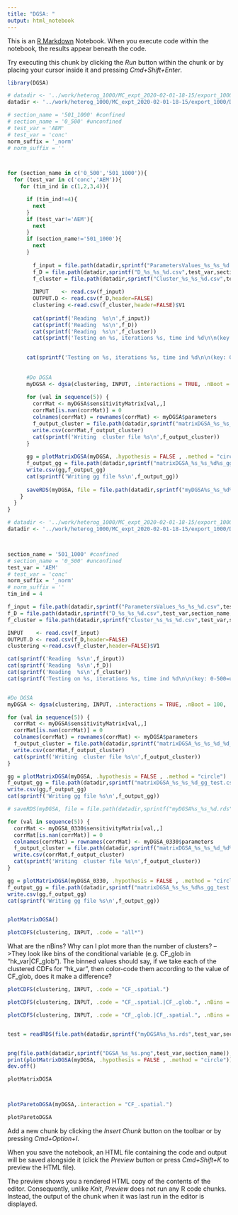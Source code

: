 ```yaml
---
title: "DGSA: "
output: html_notebook
---
```


This is an [R Markdown](http://rmarkdown.rstudio.com) Notebook. When you execute code within the notebook, the results appear beneath the code. 

Try executing this chunk by clicking the *Run* button within the chunk or by placing your cursor inside it and pressing *Cmd+Shift+Enter*. 

```r
library(DGSA)
```


```r
# datadir <- '../work/heterog_1000/MC_expt_2020-02-01-18-15/export_1000'
datadir <- '../work/heterog_1000/MC_expt_2020-02-01-18-15/export_1000/DGSA'

# section_name = '501_1000' #confined
# section_name = '0_500' #unconfined
# test_var = 'AEM'
# test_var = 'conc'
norm_suffix = '_norm'
# norm_suffix = ''



for (section_name in c('0_500','501_1000')){
  for (test_var in c('conc','AEM')){
    for (tim_ind in c(1,2,3,4)){

      if (tim_ind!=4){
        next
      }
      if (test_var!='AEM'){
        next
      }
      if (section_name!='501_1000'){
        next
      }
      
        f_input = file.path(datadir,sprintf("ParametersValues_%s_%s_%d.csv",test_var,section_name,tim_ind,norm_suffix))
        f_D = file.path(datadir,sprintf("D_%s_%s_%d.csv",test_var,section_name,tim_ind))
        f_cluster = file.path(datadir,sprintf("Cluster_%s_%s_%d.csv",test_var,section_name,tim_ind))
        
        INPUT    <- read.csv(f_input)
        OUTPUT.D <- read.csv(f_D,header=FALSE)
        clustering <-read.csv(f_cluster,header=FALSE)$V1
        
        cat(sprintf('Reading  %s\n',f_input))
        cat(sprintf('Reading  %s\n',f_D))
        cat(sprintf('Reading  %s\n',f_cluster))
        cat(sprintf('Testing on %s, iterations %s, time ind %d\n\n(key: 0-500=unconfined;501-1000=confined)\n ',test_var,section_name,tim_ind))

      
      cat(sprintf('Testing on %s, iterations %s, time ind %d\n\n(key: 0-500=unconfined;501-1000=confined)\n ',test_var,section_name,tim_ind))
      
      
      #Do DGSA
      myDGSA <- dgsa(clustering, INPUT, .interactions = TRUE, .nBoot = 100, .nBins = 3, .alpha = 0.95, .parallel = TRUE)
      
      for (val in sequence(5)) {
        corrMat <- myDGSA$sensitivityMatrix[val,,]
        corrMat[is.nan(corrMat)] = 0
        colnames(corrMat) = rownames(corrMat) <- myDGSA$parameters
        f_output_cluster = file.path(datadir,sprintf("matrixDGSA_%s_%s_%d_%d%s.csv",test_var,section_name,val,tim_ind,norm_suffix))
        write.csv(corrMat,f_output_cluster)
        cat(sprintf('Writing  cluster file %s\n',f_output_cluster))
      }
      
      gg = plotMatrixDGSA(myDGSA, .hypothesis = FALSE , .method = "circle")
      f_output_gg = file.path(datadir,sprintf("matrixDGSA_%s_%s_%d%s_gg.csv",test_var,section_name,tim_ind,norm_suffix))
      write.csv(gg,f_output_gg)
      cat(sprintf('Writing gg file %s\n',f_output_gg))
      
      saveRDS(myDGSA, file = file.path(datadir,sprintf("myDGSA%s_%s_%d%s.rds",test_var,section_name,tim_ind,norm_suffix)))
    }
  }
}
```


```r
# datadir <- '../work/heterog_1000/MC_expt_2020-02-01-18-15/export_1000'
datadir <- '../work/heterog_1000/MC_expt_2020-02-01-18-15/export_1000/DGSA'



section_name = '501_1000' #confined
# section_name = '0_500' #unconfined
test_var = 'AEM'
# test_var = 'conc'
norm_suffix = '_norm'
# norm_suffix = ''
tim_ind = 4

f_input = file.path(datadir,sprintf("ParametersValues_%s_%s_%d.csv",test_var,section_name,tim_ind,norm_suffix))
f_D = file.path(datadir,sprintf("D_%s_%s_%d.csv",test_var,section_name,tim_ind))
f_cluster = file.path(datadir,sprintf("Cluster_%s_%s_%d.csv",test_var,section_name,tim_ind))

INPUT    <- read.csv(f_input)
OUTPUT.D <- read.csv(f_D,header=FALSE)
clustering <-read.csv(f_cluster,header=FALSE)$V1

cat(sprintf('Reading  %s\n',f_input))
cat(sprintf('Reading  %s\n',f_D))
cat(sprintf('Reading  %s\n',f_cluster))
cat(sprintf('Testing on %s, iterations %s, time ind %d\n\n(key: 0-500=unconfined;501-1000=confined)\n ',test_var,section_name,tim_ind))


#Do DGSA
myDGSA <- dgsa(clustering, INPUT, .interactions = TRUE, .nBoot = 100, .nBins = 3, .alpha = 0.95, .parallel = TRUE)

for (val in sequence(5)) {
  corrMat <- myDGSA$sensitivityMatrix[val,,]
  corrMat[is.nan(corrMat)] = 0
  colnames(corrMat) = rownames(corrMat) <- myDGSA$parameters
  f_output_cluster = file.path(datadir,sprintf("matrixDGSA_%s_%s_%d_%d_test.csv",test_var,section_name,val,tim_ind))
  write.csv(corrMat,f_output_cluster)
  cat(sprintf('Writing  cluster file %s\n',f_output_cluster))
}

gg = plotMatrixDGSA(myDGSA, .hypothesis = FALSE , .method = "circle")
f_output_gg = file.path(datadir,sprintf("matrixDGSA_%s_%s_%d_gg_test.csv",test_var,section_name,tim_ind))
write.csv(gg,f_output_gg)
cat(sprintf('Writing gg file %s\n',f_output_gg))

# saveRDS(myDGSA, file = file.path(datadir,sprintf("myDGSA%s_%s_%d.rds",test_var,section_name,tim_ind)))

```


```r

for (val in sequence(5)) {
  corrMat <- myDGSA_0330$sensitivityMatrix[val,,]
  corrMat[is.nan(corrMat)] = 0
  colnames(corrMat) = rownames(corrMat) <- myDGSA_0330$parameters
  f_output_cluster = file.path(datadir,sprintf("matrixDGSA_%s_%s_%d_%d%s_test.csv",test_var,section_name,val,tim_ind,norm_suffix))
  write.csv(corrMat,f_output_cluster)
  cat(sprintf('Writing  cluster file %s\n',f_output_cluster))
}

gg = plotMatrixDGSA(myDGSA_0330, .hypothesis = FALSE , .method = "circle")
f_output_gg = file.path(datadir,sprintf("matrixDGSA_%s_%s_%d%s_gg_test.csv",test_var,section_name,tim_ind,norm_suffix))
write.csv(gg,f_output_gg)
cat(sprintf('Writing gg file %s\n',f_output_gg))
```



```r
```


```r

plotMatrixDGSA()
```


```r
plotCDFS(clustering, INPUT, .code = "all*")
```

What are the nBins? Why can I plot more than the number of clusters?
-->They look like bins of the conditional variable (e.g. CF_glob in "hk_var|CF_glob"). The binned values should say, if we take each of the clustered CDFs for "hk_var", then color-code them according to the value of CF_glob, does it make a difference?
```r

plotCDFS(clustering, INPUT, .code = "CF_.spatial.")


```


```r
plotCDFS(clustering, INPUT, .code = "CF_.spatial.|CF_.glob.", .nBins = 2)

```


```r
plotCDFS(clustering, INPUT, .code = "CF_.glob.|CF_.spatial.", .nBins = 5)

```






```r


```



```r

test = readRDS(file.path(datadir,sprintf("myDGSA%s_%s.rds",test_var,section_name)))
```


```r


```


```r
png(file.path(datadir,sprintf("DGSA_%s_%s.png",test_var,section_name)), width = 14.7, height = 18.8, units = "cm", res = 300, pointsize = 12)
print(plotMatrixDGSA(myDGSA, .hypothesis = FALSE , .method = "circle"))
dev.off()
```


```r

plotMatrixDGSA
```





```r

```







```r
```


```r
plotParetoDGSA(myDGSA,.interaction = "CF_.spatial.")

```


```r
plotParetoDGSA
```



Add a new chunk by clicking the *Insert Chunk* button on the toolbar or by pressing *Cmd+Option+I*.

When you save the notebook, an HTML file containing the code and output will be saved alongside it (click the *Preview* button or press *Cmd+Shift+K* to preview the HTML file). 

The preview shows you a rendered HTML copy of the contents of the editor. Consequently, unlike *Knit*, *Preview* does not run any R code chunks. Instead, the output of the chunk when it was last run in the editor is displayed.

